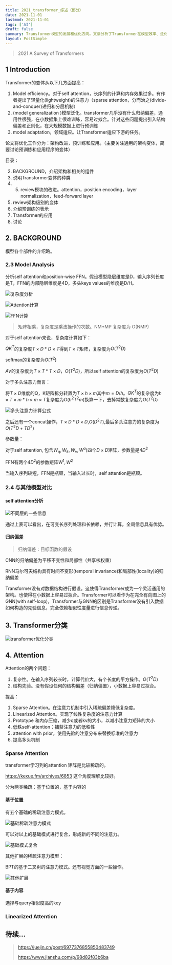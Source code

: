 ```yaml
---
title: 2021_transformer_综述（部分）
date: 2021-11-01
lastmod: 2021-11-01
tags: ['AI']
draft: false
summary: Transformer模型的发展和优化方向。文章分析了Transformer在模型效率、泛化能力和领域适应性方面的改进,并将优化工作分为架构改进、预训练和应用三个方面。文章重点讨论了注意力机制的优化,包括稀疏注意力、线性化注意力等方法,以解决长序列计算复杂度高和缺乏归纳偏置的问题。
layout: PostSimple
---
```


> 2021 A Survey of Transformers

## 1 Introduction

Transformer的变体从以下几方面提高：

1. Model efficiency。对于self attention，长序列的计算和内存效果过多。有作者提出了轻量化(lightweight)的注意力（sparse attention，分而治之(divide-and-conquer)递归和分层机制）
2. (model generalization )模型泛化。transformer几乎没有什么归纳偏差，通用性很强，在小数据集上很难训练，容易过拟合。针对这些问题提出引入结构偏差和正则化，在大规模数据上进行预训练
3. model adaptation，领域适应。让Transformer适应下游的任务。

论文将优化工作分为：架构改进，预训练和应用。（主要关注通用的架构变体，简要讨论预训练和应用程序的变体）

目录：

2. BACKGROUND，介绍架构和相关的组件
3. 说明Transformer变体的种类
4. 5. review模块的改进。attention，position encoding，layer normalization，feed-forward layer
5. review架构级别的变体
6. 介绍预训练的表示
7. Transformer的应用
8. 讨论

## 2. BACKGROUND

模型各个部件的介绍略。

### 2.3 Model Analysis

分析self attention和position-wise FFN。假设模型隐层维度是D，输入序列长度是T，FFN的内部隐层维度是4D，多头keys values的维度是D/H。

![复杂度分析](https://www.tzer.top/usr/uploads/2021/11/2651890526.png)

![Attention计算](https://www.tzer.top/usr/uploads/2021/11/4191193788.png)

![FFN计算](https://www.tzer.top/usr/uploads/2021/11/3174339028.png)

> 矩阵相乘，复杂度是乘法操作的次数。NM\*MP 复杂度为 O(NMP)

对于self attention来说，复杂度计算如下：

$QK^T$的复杂度$T \times D * D \times T$得到$T\times T$矩阵，复杂度为$O(T^2D)$

softmax的复杂度为$O(T^2)$

$AV$的复杂度为$T \times T * T \times D$，$O(T^2D)$，所以self attention的复杂度为$O(T^2D)$

对于多头注意力而言：

将$T \times D$维度的Q，K矩阵拆分转置为$T \times h \times m$其中$m=D/h$。$QK^T$的复杂度为$h \times T \times m * h \times m \times T$复杂度为$O(h^2T^2m)$换算一下，去掉常数复杂度为$O(T^2D)$

![多头注意力计算公式](https://www.tzer.top/usr/uploads/2021/11/928640717.png)

之后还有一个concat操作，$T \times D * D \times D$,$O(D^2T)$,最后多头注意力的复杂度为$O(T^2D+TD^2)$

参数量：

对于self attention, 包含$W_q,W_k,W_v,W^o)$四个$D \times D$矩阵，参数量是$4D^2$

FFN有两个$4D^2$的参数矩阵$W^1,W^2$

当输入序列较短，FFN是瓶颈，当输入过长时，self attention是瓶颈。

### 2.4 与其他模型对比

#### self attention分析

![不同层的一些信息](https://www.tzer.top/usr/uploads/2021/11/2434977715.png)

通过上表可以看出，在可变长序列处理和长依赖，并行计算，全局信息具有优势。

#### 归纳偏差

> 归纳偏差：目标函数的假设

CNN的归纳偏差为平移不变性和局部性（共享核权重）

RNN马尔可夫结构具有时间不变形(temporal invariance)和局部性(locality)的归纳偏差

Transformer没有对数据结构进行假设。这使得Transformer成为一个灵活通用的架构。也使得在小数据上容易过拟合。Transformer可以看作为在完全有向图上的GNN(with self-loop)，Transformer与GNN的区别是Transformer没有引入数据如何构造的先验信息，完全依赖相似性度量进行信息传递。

## 3. Transformer分类

![transformer优化分类](https://www.tzer.top/usr/uploads/2021/11/1674555156.png)

## 4. Attention

Attention的两个问题：

1. 复杂性。在输入序列较长时，计算代价大，有个长度的平方操作。$O(T^2D)$
2. 结构先验。没有假设任何的结构偏差（归纳偏置），小数据上容易过拟合。

提高：

1. Sparse Attention。在注意力机制中引入稀疏偏差降低复杂度。
2. Linearized Attention。实现了线性复杂度的注意力计算
3. Prototype 和内存压缩，减少q或者kv的大小，以减小注意力矩阵的大小
4. 低秩self-attention：捕获注意力的低秩性
5. attention with prior，使用先验的注意分布来替换标准的注意力
6. 提高多头机制

### Sparse Attention

transformer学习到的attention 矩阵是比较稀疏的。

https://kexue.fm/archives/6853 这个角度理解比较好。

分为两类稀疏：基于位置的，基于内容的

#### 基于位置

有五个基础的稀疏注意力模式。

![基础稀疏注意力模式](https://www.tzer.top/usr/uploads/2021/11/398204688.png)

可以对以上的基础模式进行复合，形成新的不同的注意力。

![基础模式复合](https://www.tzer.top/usr/uploads/2021/11/1108752270.png)

其他扩展的稀疏注意力模型：

BPT的基于二叉树的注意力模式。还有视觉方面的一些操作。

![其他扩展](https://www.tzer.top/usr/uploads/2021/11/2566504886.png)

#### 基于内容

选择与query相似度高的key

### Linearized Attention

## 待续...

> https://juejin.cn/post/6977376855850483749
>
> https://www.jianshu.com/p/98d82f83b6ba
